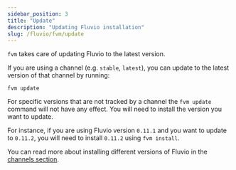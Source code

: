 ```yaml
---
sidebar_position: 3
title: "Update"
description: "Updating Fluvio installation"
slug: /fluvio/fvm/update
---
```


`fvm` takes care of updating Fluvio to the latest version.

If you are using a channel (e.g. `stable`, `latest`), you can update to the
latest version of that channel by running:

```shell
fvm update
```

For specific versions that are not tracked by a channel the `fvm update` command
will not have any effect. You will need to install the version you want to update.

For instance, if you are using Fluvio version `0.11.1` and you want to update to
`0.11.2`, you will need to install `0.11.2` using `fvm install`.

You can read more about installing different versions of Fluvio in the [channels section][channels].

[channels]: /docs/fluvio/fvm/channels
